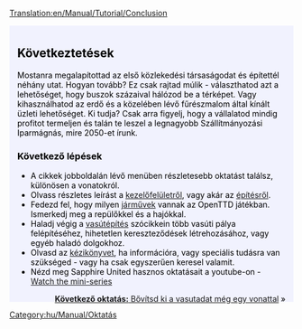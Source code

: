 [[Translation:en/Manual/Tutorial/Conclusion]]

{{en/Tabs|5|5
|hu/Manual/Tutorial/Main Page|1. Játék kezdete<!--
-->|hu/Manual/Tutorial/Buszok|2. Buszok<!--
-->|hu/Manual/Tutorial/Vonatok|3. Vonatok<!--
-->|hu/Manual/Tutorial/Repülők|4. Repülők<!--
-->|hu/Manual/Tutorial/Következtetések|5. Következtetések}}
<div style="padding:.5em 1em 1em 1em; border-top:none; background-color:#f1f2fe; color:#000;">
{{hu/Manual/Tutorial/Oktatás}}
==Következtetések==
Mostanra megalapítottad az első közlekedési társaságodat és építettél néhány utat. Hogyan tovább? Ez csak rajtad múlik - választhatod azt a lehetőséget, hogy buszok százaival hálózod be a térképet. Vagy kihasználhatod az erdő és a közelében lévő fűrészmalom által kínált üzleti lehetőséget. Ki tudja? Csak arra figyelj, hogy a vállalatod mindig profitot termeljen és talán te leszel a legnagyobb Szállítmányozási Iparmágnás, mire 2050-et írunk.

===Következő lépések===
* A cikkek jobboldalán lévő menüben részletesebb oktatást találsz, különösen a vonatokról.
* Olvass részletes leírást a [[hu/Manual/Felhasználói felület|kezelőfelületről]], vagy akár az [[hu/Manual/Építés|építésről]].
* Fedezd fel, hogy milyen [[hu/Manual/Járművek|járművek]] vannak az OpenTTD játékban. Ismerkedj meg a repülőkkel és a hajókkal.
* Haladj végig a [[hu/Manual/Vasútépítés|vasútépítés]] szócikkein több vasúti pálya felépítéséhez, hihetetlen kereszteződések létrehozásához, vagy egyéb haladó dolgokhoz.
* Olvasd az [[hu/Manual/Main Page|kézikönyvet]], ha információra, vagy speciális tudásra van szükséged - vagy ha csak egyszerűen keresel valamit.
* Nézd meg Sapphire United hasznos oktatásait a youtube-on - [http://www.youtube.com/watch?v=KAriYewKvj8&feature=PlayList&p=C168C0CB0588B9A0&index=0&playnext=1 Watch the mini-series]



<span style="float: right">[[hu/Manual/Tutorial/Állomás két vágánnyal|'''Következő oktatás:''' Bővítsd ki a vasutadat még egy vonattal]] &raquo;</span>
</div>
[[Category:hu/Manual/Oktatás]]